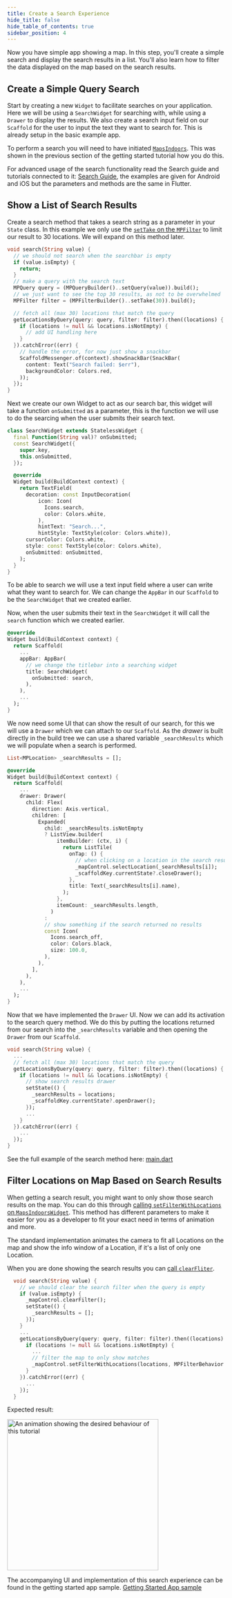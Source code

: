 ```yaml
---
title: Create a Search Experience
hide_title: false
hide_table_of_contents: true
sidebar_position: 4
---
```



Now you have simple app showing a map. In this step, you'll create a simple search and display the search results in a list. You'll also learn how to filter the data displayed on the map based on the search results.

## Create a Simple Query Search

Start by creating a new `Widget` to facilitate searches on your application. Here we will be using a `SearchWidget` for searching with, while using a `Drawer` to display the results. We also create a search input field on our `Scaffold` for the user to input the text they want to search for.
This is already setup in the basic example app.

To perform a search you will need to have initiated [`MapsIndoors`](https://pub.dev/documentation/mapsindoors_googlemaps/latest/mapsindoors/mapsindoors-library.html#functions). This was shown in the previous section of the getting started tutorial how you do this.

For advanced usage of the search functionality read the Search guide and tutorials connected to it: [Search Guide](/searching/), the examples are given for Android and iOS but the parameters and methods are the same in Flutter. 

## Show a List of Search Results

Create a search method that takes a search string as a parameter in your `State` class. In this example we only use the [`setTake` on the `MPFilter`](https://pub.dev/documentation/mapsindoors_googlemaps/latest/mapsindoors/MPFilter-class.html) to limit our result to 30 locations. We will expand on this method later.

```dart
void search(String value) {
  // we should not search when the searchbar is empty
  if (value.isEmpty) {
    return;
  }
  // make a query with the search text
  MPQuery query = (MPQueryBuilder()..setQuery(value)).build();
  // we just want to see the top 30 results, as not to be overwhelmed
  MPFilter filter = (MPFilterBuilder()..setTake(30)).build();

  // fetch all (max 30) locations that match the query
  getLocationsByQuery(query: query, filter: filter).then((locations) {
    if (locations != null && locations.isNotEmpty) {
      // add UI handling here
    }
  }).catchError((err) {
    // handle the error, for now just show a snackbar
    ScaffoldMessenger.of(context).showSnackBar(SnackBar(
      content: Text("Search failed: $err"),
      backgroundColor: Colors.red,
    ));
  });
}
```

Next we create our own Widget to act as our search bar, this widget will take a function `onSubmitted` as a parameter, this is the function we will use to do the searcing when the user submits their search text.

```dart
class SearchWidget extends StatelessWidget {
  final Function(String val)? onSubmitted;
  const SearchWidget({
    super.key,
    this.onSubmitted,
  });

  @override
  Widget build(BuildContext context) {
    return TextField(
      decoration: const InputDecoration(
          icon: Icon(
            Icons.search,
            color: Colors.white,
          ),
          hintText: "Search...",
          hintStyle: TextStyle(color: Colors.white)),
      cursorColor: Colors.white,
      style: const TextStyle(color: Colors.white),
      onSubmitted: onSubmitted,
    );
  }
}
```

To be able to search we will use a text input field where a user can write what they want to search for. We can change the `AppBar` in our `Scaffold` to be the `SearchWidget` that we created earlier.

Now, when the user submits their text in the `SearchWidget` it will call the `search` function which we created earlier.

```dart
@override
Widget build(BuildContext context) {
  return Scaffold(
    ...
    appBar: AppBar(
      // we change the titlebar into a searching widget
      title: SearchWidget(
        onSubmitted: search,
      ),
    ),
    ...
  );
}
```

We now need some UI that can show the result of our search, for this we will use a `Drawer` which we can attach to our `Scaffold`. As the _drawer_ is built directly in the build tree we can use a shared variable `_searchResults` which we will populate when a search is performed.

```dart
List<MPLocation> _searchResults = [];

@override
Widget build(BuildContext context) {
  return Scaffold(
    ...
    drawer: Drawer(
      child: Flex(
        direction: Axis.vertical,
        children: [
          Expanded(
            child: _searchResults.isNotEmpty
            ? ListView.builder(
                itemBuilder: (ctx, i) {
                  return ListTile(
                    onTap: () {
                      // when clicking on a location in the search results we will close the drawer and open a bottom sheet with that locations details
                      _mapControl.selectLocation(_searchResults[i]);
                      _scaffoldKey.currentState?.closeDrawer();
                    },
                    title: Text(_searchResults[i].name),
                  );
                },
                itemCount: _searchResults.length,
              )
            :
            // show something if the search returned no results
            const Icon(
              Icons.search_off,
              color: Colors.black,
              size: 100.0,
            ),
          ),
        ],
      ),
    ),
    ...
  );
}
```

Now that we have implemented the `Drawer` UI. Now we can add its activation to the search query method. We do this by putting the locations returned from our search into the `_searchResults` variable and then opening the `Drawer` from our `Scaffold`.

```dart
void search(String value) {
  ...
  // fetch all (max 30) locations that match the query
  getLocationsByQuery(query: query, filter: filter).then((locations) {
    if (locations != null && locations.isNotEmpty) {
      // show search results drawer
      setState(() {
        _searchResults = locations;
        _scaffoldKey.currentState?.openDrawer();
      });
      ...
    }
  }).catchError((err) {
    ...
  });
}
```

See the full example of the search method here: [main.dart](https://github.com/MapsPeople/getting_started_flutter/blob/main/lib/main.dart#L133-L165)

## Filter Locations on Map Based on Search Results

When getting a search result, you might want to only show those search results on the map. You can do this through [calling `setFilterWithLocations` on `MapsIndoorsWidget`](https://pub.dev/documentation/mapsindoors_googlemaps/latest/mapsindoors/MapsIndoorsWidget/setFilterWithLocations.html). This method has different parameters to make it easier for you as a developer to fit your exact need in terms of animation and more.

The standard implementation animates the camera to fit all Locations on the map and show the info window of a Location, if it's a list of only one Location.

When you are done showing the search results you can [call `clearFliter`](https://pub.dev/documentation/mapsindoors_googlemaps/latest/mapsindoors/MapsIndoorsWidget/clearFilter.html).

```dart
  void search(String value) {
    // we should clear the search filter when the query is empty
    if (value.isEmpty) {
      _mapControl.clearFilter();
      setState(() {
        _searchResults = [];
      });
    }
    ...
    getLocationsByQuery(query: query, filter: filter).then((locations) {
      if (locations != null && locations.isNotEmpty) {
        ...
        // filter the map to only show matches
        _mapControl.setFilterWithLocations(locations, MPFilterBehavior.DEFAULT);
      }
    }).catchError((err) {
      ...
    });
  }
```

Expected result:

<img src="/img/getting-started/flutter_search.gif" alt="An animation showing the desired behaviour of this tutorial" width="350"/>

The accompanying UI and implementation of this search experience can be found in the getting started app sample. [Getting Started App sample](https://github.com/MapsPeople/getting_started_flutter)